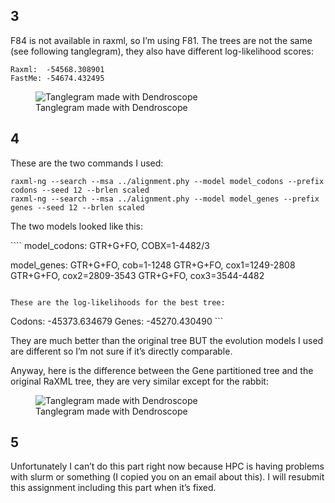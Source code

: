 ## 3
F84 is not available in raxml, so I'm using F81.
The trees are not the same (see following tanglegram), they also have different log-likelihood scores:

```
Raxml:  -54568.308901
FastMe: -54674.432495
```
![Tanglegram made with Dendroscope](3/Tanglegram.png)

## 4
These are the two commands I used:

```
raxml-ng --search --msa ../alignment.phy --model model_codons --prefix codons --seed 12 --brlen scaled
raxml-ng --search --msa ../alignment.phy --model model_genes --prefix genes --seed 12 --brlen scaled
```

The two models looked like this:

````
model_codons:
  GTR+G+FO, COBX=1-4482/3

model_genes:
  GTR+G+FO, cob=1-1248
  GTR+G+FO, cox1=1249-2808
  GTR+G+FO, cox2=2809-3543
  GTR+G+FO, cox3=3544-4482
```

These are the log-likelihoods for the best tree:

```
Codons: -45373.634679
Genes:  -45270.430490
```

They are much better than the original tree BUT the evolution models I used are different so I'm not sure if it's directly comparable.

Anyway, here is the difference between the Gene partitioned tree and the original RaXML tree, they are very similar except for the rabbit:

![Tanglegram made with Dendroscope](4/Genes_vs_3_raxml.png)

## 5
Unfortunately I can't do this part right now because HPC is having problems with slurm or something (I copied you on an email about this). I will resubmit this assignment including this part when it's fixed.
